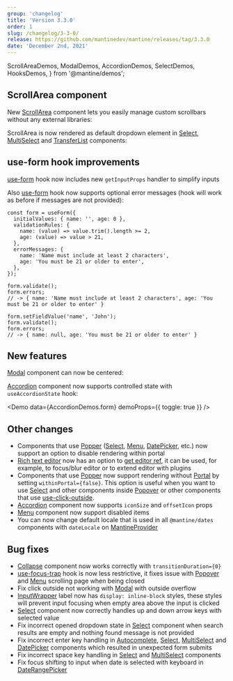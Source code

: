 ```yaml
---
group: 'changelog'
title: 'Version 3.3.0'
order: 1
slug: /changelog/3-3-0/
release: https://github.com/mantinedev/mantine/releases/tag/3.3.0
date: 'December 2nd, 2021'
---
```


  ScrollAreaDemos,
  ModalDemos,
  AccordionDemos,
  SelectDemos,
  HooksDemos,
} from '@mantine/demos';

## ScrollArea component

New [ScrollArea](https://mantine.dev/core/scroll-area/) component lets you easily manage custom scrollbars
without any external libraries:

<Demo data={ScrollAreaDemos.configurator} />

ScrollArea is now rendered as default dropdown element in [Select](https://mantine.dev/core/select/), [MultiSelect](https://mantine.dev/core/multi-select/)
and [TransferList](https://mantine.dev/core/transfer-list/) components:

<Demo data={SelectDemos.large} />

## use-form hook improvements

[use-form](https://mantine.dev/hooks/use-form/) hook now includes new `getInputProps` handler to simplify inputs

<Demo data={HooksDemos.useFormBase} />

Also [use-form](https://mantine.dev/hooks/use-form/) hook now supports optional error messages (hook will work as before if messages are not provided):

```tsx
const form = useForm({
  initialValues: { name: '', age: 0 },
  validationRules: {
    name: (value) => value.trim().length >= 2,
    age: (value) => value > 21,
  },
  errorMessages: {
    name: 'Name must include at least 2 characters',
    age: 'You must be 21 or older to enter',
  },
});

form.validate();
form.errors;
// -> { name: 'Name must include at least 2 characters', age: 'You must be 21 or older to enter' }

form.setFieldValue('name', 'John');
form.validate();
form.errors;
// -> { name: null, age: 'You must be 21 or older to enter' }
```

## New features

[Modal](https://mantine.dev/core/modal/) component can now be centered:

<Demo data={ModalDemos.centered} />

[Accordion](https://mantine.dev/core/accordion/) component now supports controlled state with `useAccordionState` hook:

<Demo data={AccordionDemos.form} demoProps={{ toggle: true }} />

## Other changes

- Components that use [Popper](https://mantine.dev/core/popper/) ([Select](https://mantine.dev/core/select/), [Menu](https://mantine.dev/core/menu/), [DatePicker](https://mantine.dev/dates/date-picker/), etc.) now support an option to disable rendering within portal
- [Rich text editor](https://mantine.dev/others/rte/) now has an option to [get editor ref](https://mantine.dev/others/rte/#get-editor-ref), it can be used, for example, to focus/blur editor or to extend editor with plugins
- Components that use [Popper](https://mantine.dev/core/popper/) now support rendering without [Portal](https://mantine.dev/core/portal/) by setting `withinPortal={false}`. This option is useful when you want to use [Select](https://mantine.dev/core/select/) and other components inside [Popover](https://mantine.dev/core/popover/) or other components that use [use-click-outside](https://mantine.dev/hooks/use-click-outside/).
- [Accordion](https://mantine.dev/core/accordion/) component now supports `iconSize` and `offsetIcon` props
- [Menu](https://mantine.dev/core/menu/) component now support disabled items
- You can now change default locale that is used in all `@mantine/dates` components with `dateLocale` on [MantineProvider](https://mantine.dev/theming/mantine-provider/)

## Bug fixes

- [Collapse](https://mantine.dev/core/collapse/) component now works correctly with `transitionDuration={0}`
- [use-focus-trap](https://mantine.dev/hooks/use-focus-trap/) hook is now less restrictive, it fixes issue with [Popover](https://mantine.dev/core/popover/) and [Menu](https://mantine.dev/core/menu/) scrolling page when being closed
- Fix click outside not working with [Modal](https://mantine.dev/core/modal/) with outside overflow
- [InputWrapper](https://mantine.dev/core/input-wrapper/) label now has `display: inline-block` styles, these styles will prevent input focusing when empty area above the input is clicked
- [Select](https://mantine.dev/core/select/) component now correctly handles up and down arrow keys with selected value
- Fix incorrect opened dropdown state in [Select](https://mantine.dev/core/select/) component when search results are empty and nothing found message is not provided
- Fix incorrect enter key handling in [Autocomplete](https://mantine.dev/core/autocomplete/), [Select](https://mantine.dev/core/select/), [MultiSelect](https://mantine.dev/core/multi-select/) and [DatePicker](https://mantine.dev/core/date-picker/) components which resulted in unexpected form submits
- Fix incorrect space key handling in [Select](https://mantine.dev/core/select/) and [MultiSelect](https://mantine.dev/core/multi-select/) components
- Fix focus shifting to input when date is selected with keyboard in [DateRangePicker](https://mantine.dev/dates/date-range-picker/)
